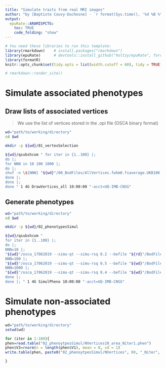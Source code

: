 ```yaml
---
title: "Simulate traits from real MRI images"
author: "by [Baptiste Couvy-Duchesne] - `r format(Sys.time(), '%d %B %Y')`"
output:
  epuRate::ARAMISPCTG:
    toc: TRUE
    code_folding: "show"
---
```


```r
# You need these libraries to run this template:
library(rmarkdown)    # install.packages("rmarkdown") 
library(epuRate)      # devtools::install_github("holtzy/epuRate", force=TRUE)
library(formatR)
knitr::opts_chunk$set(tidy.opts = list(width.cutoff = 60), tidy = TRUE)

# rmarkdown::render_site()

```

# Simulate associated phenotypes 

## Draw lists of associated vertices

> We use the list of vertices stored in the .opi file (OSCA binary format)

```bash

wd="path/to/working/directory"
cd $wd

mkdir -p ${wd}/01_vertexSelection

${wd}/qsubshcom " for iter in {1..100} |;
do |;
for NNN in 10 100 1000 |;
do |;
shuf -n \${NNN} "${wd}"/00_BodFiles/AllVertices.fwhm0.fsaverage.UKB10K.QCed.STD.opi | awk '{ print \$2 }'  > "${wd}"/01_vertexSelection/NVertices\${NNN}_Niter\${iter} |;
done |;
done |;
done " 1 4G DrawVertices_all 10:00:00 "-acct=UQ-IMB-CNSG" 

```

## Generate phenotypes 

```bash

wd="path/to/working/directory"
cd $wd

mkdir -p ${wd}/02_phenotypesSimul

${wd}/qsubshcom " 
for iter in {1..100} |;
do |;
NNN=10 |;
"${wd}"/osca_17062019 --simu-qt --simu-rsq 0.2 --befile "${rd}"/BodFiles/AllVertices.fwhm0.fsaverage.UKB15K --simu-causal-loci "${wd}"/01_vertexSelection/NVertices\${NNN}_Niter\${iter} --out "${wd}"/02_phenotypesSimul/NVertices\${NNN}_Niter\${iter}  |;
NNN=100 |;
"${wd}"/osca_17062019 --simu-qt --simu-rsq 0.5 --befile "${wd}"/BodFiles/AllVertices.fwhm0.fsaverage.UKB15K --simu-causal-loci "${wd}"/01_vertexSelection/NVertices\${NNN}_Niter\${iter} --out "${wd}"/02_phenotypesSimul/NVertices\${NNN}_Niter\${iter}  |;
NNN=1000 |;
"${wd}"/osca_17062019 --simu-qt --simu-rsq 0.4 --befile "${wd}"/BodFiles/AllVertices.fwhm0.fsaverage.UKB15K --simu-causal-loci "${wd}"/01_vertexSelection/NVertices\${NNN}_Niter\${iter} --out "${wd}"/02_phenotypesSimul/NVertices\${NNN}_Niter\${iter}  |;
done |;
done |; " 1 4G SimulPheno 10:00:00 "-acct=UQ-IMB-CNSG" 

```

# Simulate non-associated phenotypes

```R

wd="path/to/working/directory"
setwd(wd)

for (iter in 1:100){
phen=read.table("02_phenoytpesSimul/NVertices10_area_Niter1.phen")  
phen$V3=rnorm(n = length(phen$V1), mean = 0, sd = 1)
write.table(phen, paste0("02_phenoytpesSimul/NVertices", 00, "_Niter", iter,".phen"), col.names = F, row.names = F, quote = F)

}

```

<br><br>
